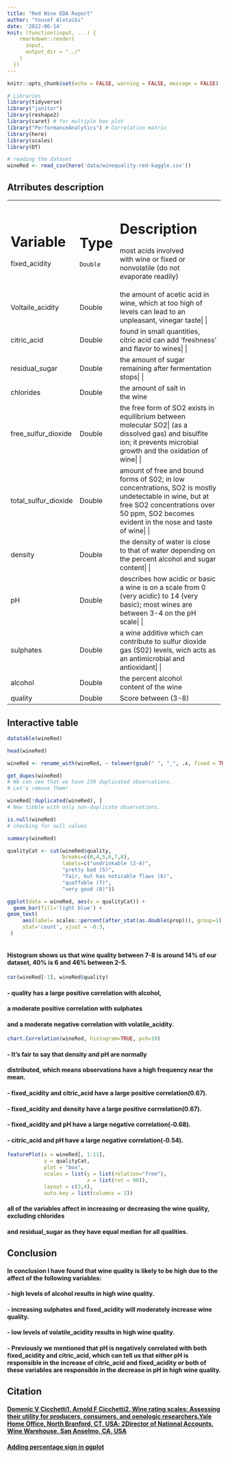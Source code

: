 ---
title: "Red Wine EDA Report"
author: "Yousef Alotaibi"
date: '2022-06-14'
knit: (function(input, ...) {
    rmarkdown::render(
      input,
      output_dir = "../"
    )
  })
---

```{r setup, include=FALSE}
knitr::opts_chunk$set(echo = FALSE, warning = FALSE, message = FALSE)

# Libraries
library(tidyverse)
library("janitor")
library(reshape2)
library(caret) # for multiple box plot
library("PerformanceAnalytics") # Correlation matrix
library(here)
library(scales)
library(DT)

# reading the dataset
wineRed <- read_csv(here('data/winequality-red-kaggle.csv'))

```

## Atrributes description 
+--------------------+---------------+----------------------------------------------+
|Variable            |Type           |    Description                               |
+====================+===============+==============================================+
| fixed_acidity      |    Double     | most acids involved with wine or fixed or    |
|                    |               | nonvolatile (do not evaporate readily)       |
+--------------------+---------------+----------------------------------------------+
|Voltaile_acidity    |    Double     | the amount of acetic acid in wine, which at too high of levels can lead to an unpleasant, vinegar taste|
|                    |               |                                              |
+--------------------+---------------+----------------------------------------------+
| citric_acid        |    Double     | found in small quantities, citric acid can add 'freshness' and flavor to wines|
|                    |               |                                              |
+--------------------+---------------+----------------------------------------------+
|residual_sugar      |    Double     | the amount of sugar remaining after fermentation stops|
|                    |               |                                              |
+--------------------+---------------+----------------------------------------------+
|chlorides           |    Double     | the amount of salt in the wine               |
+--------------------+---------------+----------------------------------------------+
|free_sulfur_dioxide |    Double     | the free form of SO2 exists in equilibrium between molecular SO2| 
|                    |               | (as a dissolved gas) and bisulfite ion; it prevents microbial growth and the oxidation of wine|
|                    |               |                                              |
+--------------------+---------------+----------------------------------------------+
|total_sulfur_dioxide|    Double     | amount of free and bound forms of S02; in low concentrations, SO2 is mostly undetectable in wine, but at free SO2 concentrations over 50 ppm,| 
|                    |               | SO2 becomes evident in the nose and taste of wine|
|                    |               |                                              |
+--------------------+---------------+----------------------------------------------+
|density             |    Double     | the density of water is close to that of water depending on the percent alcohol and sugar content|
|                    |               |                                              |
+--------------------+---------------+----------------------------------------------+
|pH                  |    Double     | describes how acidic or basic a wine is on a scale from 0 (very acidic) to 14 (very basic); most wines are between 3-4 on the pH scale|
|                    |               |                                              |
+--------------------+---------------+----------------------------------------------+
|sulphates           |    Double     | a wine additive which can contribute to sulfur dioxide gas (S02) levels, wich acts as an antimicrobial and antioxidant|
|                    |               |                                              |
+--------------------+---------------+----------------------------------------------+
|alcohol             |    Double     | the percent alcohol content of the wine      |
+--------------------+---------------+----------------------------------------------+
|quality             |    Double     | Score between (3-8)                          | 
+--------------------+---------------+----------------------------------------------+

## Interactive table 
```{r}
datatable(wineRed)

```

```{r, echo=FALSE, include=FALSE}

head(wineRed)

wineRed <- rename_with(wineRed, ~ tolower(gsub(" ", "_", .x, fixed = TRUE)))

get_dupes(wineRed)
# We can see that we have 230 duplicated observations.
# Let's remove them! 

wineRed[!duplicated(wineRed), ]
# New tibble with only non-duplicate observations.

is.null(wineRed)
# checking for null values 

summary(wineRed)

qualityCat <- cut(wineRed$quality, 
                  breaks=c(0,4,5,6,7,8), 
                  labels=c("undrinkable (2-4)",
                  "pretty bad (5)",
                  "fair, but has noticable flaws (6)",
                  "quaffable (7)",
                  "very good (8)"))
```



```{r}
ggplot(data = wineRed, aes(x = qualityCat)) +
  geom_bar(fill='light blue') +
geom_text(
     aes(label= scales::percent(after_stat(as.double(prop))), group=1),
     stat='count', vjust = -0.3, 
 ) 
 
```

#### Histogram shows us that wine quality between 7-8 is around 14% of our dataset, 40% is 6 and 46% between 2-5. 

```{r}
cor(wineRed[-1], wineRed$quality)

```
#### - quality has a large positive correlation with alcohol,
#### a moderate positive correlation with sulphates 
#### and a moderate negative correlation with volatile_acidity.
``` {r}
chart.Correlation(wineRed, histogram=TRUE, pch=19)
```

#### - It's fair to say that density and pH are normally
#### distributed, which means observations have a high frequency near the mean.
#### - fixed_acidity and citric_acid have a large positive correlation(0.67).
#### - fixed_acidity and density have a large positive corrrelation(0.67).
#### - fixed_acidity and pH have a large negative correlation(-0.68).
#### - citric_acid and pH have a large negative correlation(-0.54).

```{r, fig.width = 15, fig.height=15}
featurePlot(x = wineRed[, 1:11], 
            y = qualityCat, 
            plot = "box", 
            scales = list(y = list(relation="free"),
                          x = list(rot = 90)),  
            layout = c(3,4), 
            auto.key = list(columns = 2))
```

#### all of the variables affect in increasing or decreasing the wine quality, excluding chlorides
#### and residual_sugar as they have equal median for all qualities.

## Conclusion 

#### In conclusion I have found that wine quality is likely to be high due to the affect of the following      variables:   
####              - high levels of alcohol results in high wine quality.
####              - increasing sulphates and fixed_acidity will moderately increase wine quality.
####              - low levels of volatile_acidity results in high wine quality.
####              - Previously we mentioned that pH is negatively correlated with both fixed_acidity and citric_acid, which can tell us that either pH is responsible in the increase of                          citric_acid and fixed_acidity or both of these variables are responsible in the                          decrease in pH in high wine quality.  
                  
## Citation

#### [Domenic V Cicchetti1, Arnold F Cicchetti2. Wine rating scales: Assessing their utility for producers, consumers, and oenologic researchers.Yale Home Office, North Branford, CT, USA; 2Director of National Accounts, Wine Warehouse, San Anselmo, CA, USA](https://pdfs.semanticscholar.org/9ffc/11cd9bbe3f715e0f536fe3b789a60b112397.pdf)
#### [Adding percentage sign in ggplot ](https://stackoverflow.com/questions/40249943/adding-percentage-labels-to-a-bar-chart-in-ggplot2)

